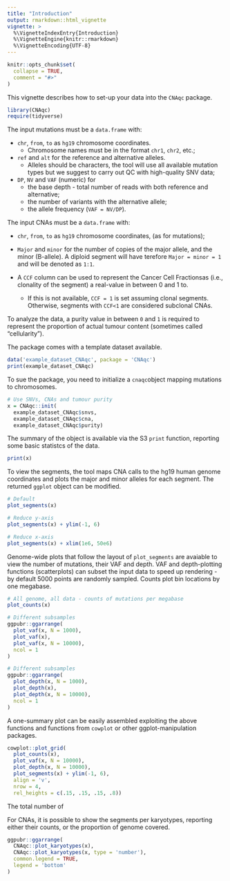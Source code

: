 ```yaml
---
title: "Introduction"
output: rmarkdown::html_vignette
vignette: >
  %\VignetteIndexEntry{Introduction}
  %\VignetteEngine{knitr::rmarkdown}
  %\VignetteEncoding{UTF-8}
---
```


```r
knitr::opts_chunk$set(
  collapse = TRUE,
  comment = "#>"
)
```

This vignette describes how to set-up your data into the `CNAqc` package.

```r
library(CNAqc)
require(tidyverse)
```

The input mutations must be a `data.frame` with:

* `chr`, `from`, `to` as `hg19` chromosome coordinates. 
  - Chromosome names must be in the format `chr1`, `chr2`, etc.;
  
* `ref` and `alt` for the reference and alternative alleles. 
  - Alleles should be characters, the tool will use all available mutation types but we 
suggest to carry out QC with high-quality SNV data;

* `DP`, `NV` and `VAF` (numeric) for 
  - the base depth  - total number of reads with both reference and alternative;
  - the number of variants with the alternative allele;
  - the allele frequency (`VAF = NV/DP`). 

The input CNAs must be a `data.frame` with:

* `chr`, `from`, `to` as `hg19` chromosome coordinates, (as for mutations);

* `Major` and `minor` for the number of copies of the major allele, and 
the minor (B-allele). A diploid segment will have terefore `Major = minor = 1`
and will be denoted as `1:1`.

* A `CCF` column can be used to represent the Cancer Cell Fractionsas 
(i.e., clonality of the segment) a real-value in between 0 and 1 to.
  - If this is not available, `CCF = 1` is set assuming clonal segments. 
  Otherwise, segments with `CCF<1` are considered subclonal CNAs.

To analyze the data, a purity value in between `0` and `1` is required to
represent the proportion of actual tumour content (sometimes called 
"cellularity").

The package comes with a template dataset available.
```r
data('example_dataset_CNAqc', package = 'CNAqc')
print(example_dataset_CNAqc)
```

To sue the package, you need to initialize a `cnaqc`object mapping mutations to chromosomes. 

```r
# Use SNVs, CNAs and tumour purity 
x = CNAqc::init(
  example_dataset_CNAqc$snvs, 
  example_dataset_CNAqc$cna,
  example_dataset_CNAqc$purity)
```

The summary of the object is available via the S3 `print` function, reporting some basic
statistcs of the data.
```r
print(x)
```



To view the segments, the tool maps CNA calls to the hg19 human genome coordinates and plots
the major and minor alleles for each segment. The returned `ggplot` object can be modified.
```r
# Default
plot_segments(x)

# Reduce y-axis
plot_segments(x) + ylim(-1, 6)

# Reduce x-axis
plot_segments(x) + xlim(1e6, 50e6)
```

Genome-wide plots that follow the layout of `plot_segments` are avaiable to view the number of mutations, 
their VAF and depth. VAF and depth-plotting functions (scatterplots) can subset the input data to speed up
rendering - by default 5000 points are randomly sampled. Counts plot bin locations by one megabase.

```r
# All genome, all data - counts of mutations per megabase
plot_counts(x)
```
```r
# Different subsamples
ggpubr::ggarrange(
  plot_vaf(x, N = 1000),
  plot_vaf(x),
  plot_vaf(x, N = 10000),
  ncol = 1
)

# Different subsamples
ggpubr::ggarrange(
  plot_depth(x, N = 1000),
  plot_depth(x),
  plot_depth(x, N = 10000),
  ncol = 1
)
```


A one-summary plot can be easily assembled exploiting the above functions and functions from `cowplot` or other ggplot-manipulation packages.

```r
cowplot::plot_grid(
  plot_counts(x),
  plot_vaf(x, N = 10000),
  plot_depth(x, N = 10000),
  plot_segments(x) + ylim(-1, 6),
  align = 'v', 
  nrow = 4, 
  rel_heights = c(.15, .15, .15, .8))
```




The total number of 

For CNAs, it is possible to show the segments per karyotypes, reporting either their counts, or the proportion of genome covered.
```r
ggpubr::ggarrange(
  CNAqc::plot_karyotypes(x),
  CNAqc::plot_karyotypes(x, type = 'number'),
  common.legend = TRUE,
  legend = 'bottom'
)
```
